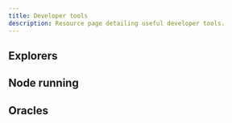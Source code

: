 ```yaml
---
title: Developer tools
description: Resource page detailing useful developer tools.
---
```



## Explorers

<CardGrid>
  <LinkCard
    title="Taiko BCR Explorer"
    description="An explorer page for viewing the status of Taiko's BCR rollups."
    href="https://taiko-explorer.zkpool.io"
  />
  <LinkCard
    title="Dune Dashboard (BCR)"
    description="A Dune dashboard to track Taiko BCR mainnet, built by Taiko Labs."
    href="https://dune.com/taiko_xyz/taikobcr"
  />
</CardGrid>

## Node running

<CardGrid>
  <LinkCard
    title="Dojo Node"
    description="A user-friendly dashboard for monitoring and configuring your Taiko node."
    href="https://dojonode.xyz"
  />
</CardGrid>

## Oracles

<CardGrid>
  <LinkCard
    title="API3"
    description="API3 provides access to 200+ first-party OEV enabled price feeds on Taiko Mainnet and Testnet through the API3 Market."
    href="https://market.api3.org/taiko"
  />
</CardGrid>